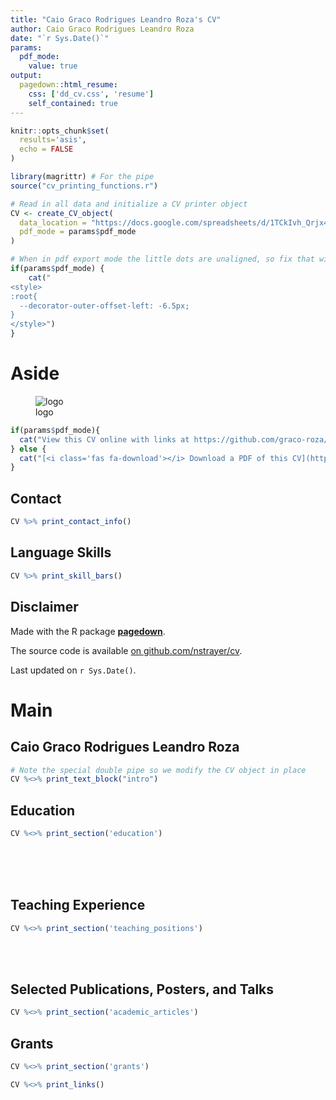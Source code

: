 ```yaml
---
title: "Caio Graco Rodrigues Leandro Roza's CV"
author: Caio Graco Rodrigues Leandro Roza
date: "`r Sys.Date()`"
params:
  pdf_mode:
    value: true
output:
  pagedown::html_resume:
    css: ['dd_cv.css', 'resume']
    self_contained: true
---
```


```r
knitr::opts_chunk$set(
  results='asis', 
  echo = FALSE
)

library(magrittr) # For the pipe
source("cv_printing_functions.r")

# Read in all data and initialize a CV printer object
CV <- create_CV_object(
  data_location = "https://docs.google.com/spreadsheets/d/1TCkIvh_Qrjx4q5n1PrHCBys5usxsDlSiXmvWsMQU9Nc",  
  pdf_mode = params$pdf_mode
)

```


```r
# When in pdf export mode the little dots are unaligned, so fix that with some conditional CSS.
if(params$pdf_mode) {
    cat("
<style>
:root{
  --decorator-outer-offset-left: -6.5px;
}
</style>")
}
```


Aside
================================================================================

<!-- # ```{r} -->
<!-- # # Build interactive network of positions colored by section -->
<!-- # # and connected if they occurred in the same year -->
<!-- # datadrivencv::build_network_logo(CV$entries_data) -->
<!-- # ``` -->

![logo](logo.jpg)

```r
if(params$pdf_mode){
  cat("View this CV online with links at https://github.com/graco-roza/my_cv/blob/main/gracoroza_cv.pdf")
} else {
  cat("[<i class='fas fa-download'></i> Download a PDF of this CV](https://github.com/graco-roza/my_cv/blob/main/gracoroza_cv.pdf)")
}
```

Contact {#contact}
--------------------------------------------------------------------------------

```r
CV %>% print_contact_info()
```



Language Skills {#skills}
--------------------------------------------------------------------------------

```r
CV %>% print_skill_bars()
```



Disclaimer {#disclaimer}
--------------------------------------------------------------------------------

Made with the R package [**pagedown**](https://github.com/rstudio/pagedown). 

The source code is available [on github.com/nstrayer/cv](https://github.com/graco-roza/my_cv).

Last updated on `r Sys.Date()`.



Main
================================================================================

Caio Graco Rodrigues Leandro Roza {#title}
--------------------------------------------------------------------------------

```r
# Note the special double pipe so we modify the CV object in place
CV %<>% print_text_block("intro") 
```



Education {data-icon=graduation-cap data-concise=true}
--------------------------------------------------------------------------------

```r
CV %<>% print_section('education')
```

<!-- These breaks just force a new page so section doesnt get cut off -->
<br>
<br>
<br>

Teaching Experience {data-icon=chalkboard-teacher}
--------------------------------------------------------------------------------


```r
CV %<>% print_section('teaching_positions')
```


<br>
<br>


Selected Publications, Posters, and Talks {data-icon=book}
--------------------------------------------------------------------------------

```r
CV %<>% print_section('academic_articles')
```

Grants {data-icon=Trophy}
--------------------------------------------------------------------------------

```r
CV %<>% print_section('grants')
```


```r
CV %<>% print_links()
```

